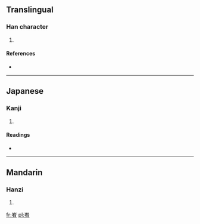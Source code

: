 ==Translingual==

===Han character===
{{Han char|rn=46|rad=山|as=06|sn=9|four=2242<sub>7</sub>|canj=山大月 (UKB)}}

# {{defn|Han|sort=山06}}

====References====
* {{Han ref|kx=0311.061|dkj=08060|hdz=10769.190|uh=5CDF|ud=23775|bh=CEAD|bd=52909}}

----

==Japanese==

===Kanji===
{{ja-kanji|grade=|rs=山06}}

# {{defn|Japanese|sort=山06}}

====Readings====
* {{ja-readings|on=[[よう]] (yō), [[う]] (u)|kun=}}

----

==Mandarin==

===Hanzi===
{{cmn-hanzi|pin=[[yòu]] ([[you4]])|wg=yu<sup>4</sup>}}

# {{defn|Mandarin|sort=山06}}

[[fr:峟]]
[[pl:峟]]